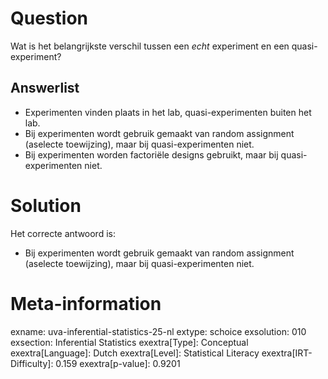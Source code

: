 Question
========

Wat is het belangrijkste verschil tussen een *echt* experiment en een
quasi-experiment?

Answerlist
----------

* Experimenten vinden plaats in het lab, quasi-experimenten buiten het lab.
* Bij experimenten wordt gebruik gemaakt van random assignment (aselecte toewijzing), maar bij quasi-experimenten niet.
* Bij experimenten worden factoriële designs gebruikt, maar bij quasi-experimenten niet.

Solution
========

Het correcte antwoord is: 

* Bij experimenten wordt gebruik gemaakt van random assignment (aselecte toewijzing), maar bij quasi-experimenten niet.

Meta-information
================
exname: uva-inferential-statistics-25-nl
extype: schoice
exsolution: 010
exsection: Inferential Statistics
exextra[Type]: Conceptual
exextra[Language]: Dutch
exextra[Level]: Statistical Literacy
exextra[IRT-Difficulty]: 0.159
exextra[p-value]: 0.9201
